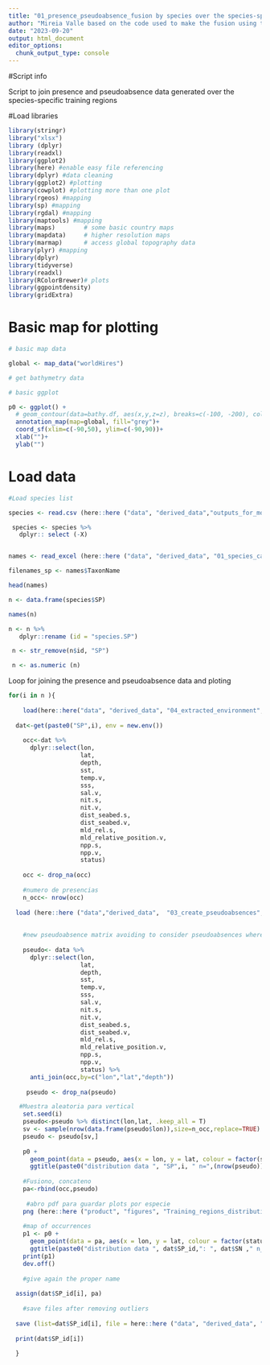 ```yaml
---
title: "01_presence_pseudoabsence_fusion by species over the species-specific training regions"
author: "Mireia Valle based on the code used to make the fusion using the entire Atlantic pseudoabsence dataset"
date: "2023-09-20"
output: html_document
editor_options: 
  chunk_output_type: console
---
```


#Script info

Script to join presence and pseudoabsence data generated over the species-specific training regions

#Load libraries
```r
library(stringr)
library("xlsx")
library (dplyr)
library(readxl)
library(ggplot2)
library(here) #enable easy file referencing 
library(dplyr) #data cleaning
library(ggplot2) #plotting
library(cowplot) #plotting more than one plot
library(rgeos) #mapping
library(sp) #mapping
library(rgdal) #mapping
library(maptools) #mapping
library(maps)        # some basic country maps
library(mapdata)     # higher resolution maps
library(marmap)      # access global topography data
library(plyr) #mapping
library(dplyr)
library(tidyverse)
library(readxl)
library(RColorBrewer)# plots
library(ggpointdensity)
library(gridExtra)

```


# Basic map for plotting
```r
# basic map data

global <- map_data("worldHires")

# get bathymetry data

# basic ggplot

p0 <- ggplot() +
  # geom_contour(data=bathy.df, aes(x,y,z=z), breaks=c(-100, -200), col="grey")+
  annotation_map(map=global, fill="grey")+
  coord_sf(xlim=c(-90,50), ylim=c(-90,90))+
  xlab("")+
  ylab("")

```

# Load data
```r
#Load species list

species <- read.csv (here::here ("data", "derived_data","outputs_for_modelling", "species_for_modelling.csv"),  sep = ",")

 species <- species %>%
   dplyr:: select (-X)


names <- read_excel (here::here ("data", "derived_data", "01_species_catches", "fish_and_tuna_long_list_75_Atlantic.xlsx"))

filenames_sp <- names$TaxonName

head(names)

n <- data.frame(species$SP)

names(n)

n <- n %>%
   dplyr::rename (id = "species.SP")

 n <- str_remove(n$id, "SP")

 n <- as.numeric (n)
```

Loop for joining the presence and pseudoabsence data and ploting
```r
for(i in n ){
 
    load(here::here("data", "derived_data", "04_extracted_environment", "occurrences_environment", paste0("SP",i,".Rdata")))
  
  dat<-get(paste0("SP",i), env = new.env())
 
    occ<-dat %>%
      dplyr::select(lon,
                    lat,
                    depth,
                    sst,
                    temp.v,
                    sss,
                    sal.v,
                    nit.s,
                    nit.v,
                    dist_seabed.s,
                    dist_seabed.v,
                    mld_rel.s,
                    mld_relative_position.v,
                    npp.s,
                    npp.v,
                    status)
 
    occ <- drop_na(occ)
 
    #numero de presencias
    n_occ<- nrow(occ)
 
  load (here::here ("data","derived_data",  "03_create_pseudoabsences", "by_species", paste0("pseudoabsences_environmental_SP", i, ".RData")))
    
    
    #new pseudoabsence matrix avoiding to consider pseudoabsences where presence has been recorder
 
    pseudo<- data %>%
      dplyr::select(lon,
                    lat,
                    depth,
                    sst,
                    temp.v,
                    sss,
                    sal.v,
                    nit.s,
                    nit.v,
                    dist_seabed.s,
                    dist_seabed.v,
                    mld_rel.s,
                    mld_relative_position.v,
                    npp.s,
                    npp.v,
                    status) %>%
      anti_join(occ,by=c("lon","lat","depth"))
 
     pseudo <- drop_na(pseudo)

   #Muestra aleatoria para vertical
    set.seed(i)
    pseudo<-pseudo %>% distinct(lon,lat, .keep_all = T)
    sv <- sample(nrow(data.frame(pseudo$lon)),size=n_occ,replace=TRUE)
    pseudo <- pseudo[sv,]
 
    p0 +
      geom_point(data = pseudo, aes(x = lon, y = lat, colour = factor(status)), size = 1) +
      ggtitle(paste0("distribution data ", "SP",i, " n=",(nrow(pseudo))))
 
    #Fusiono, concateno
    pa<-rbind(occ,pseudo)
 
     #abro pdf para guardar plots por especie
    png (here::here ("product", "figures", "Training_regions_distribution_maps", paste("pa_map_",dat$SP_id,filenames_sp[i],".png")))
 
    #map of occurrences
    p1 <- p0 +
      geom_point(data = pa, aes(x = lon, y = lat, colour = factor(status)), size = 1) +
      ggtitle(paste0("distribution data ", dat$SP_id,": ", dat$SN ," n_occ=",(nrow(pa)/2)))
    print(p1)
    dev.off()
 
    #give again the proper name
 
  assign(dat$SP_id[i], pa)
 
    #save files after removing outliers
 
  save (list=dat$SP_id[i], file = here::here ("data", "derived_data", "outputs_for_modelling", "TR_pa_environment", paste0(dat$SP_id[i], ".RData")))
 
  print(dat$SP_id[i])
 
  }

```

